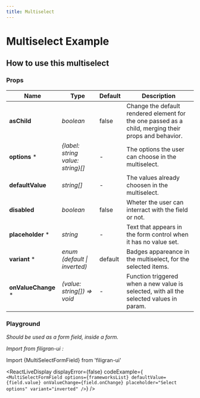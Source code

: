 ```yaml
---
title: Multiselect
---
```


# Multiselect Example

<ExampleMultiSelect />

## How to use this multiselect

### Props

| Name                 | Type                                | Default | Description                                                                                          |
| -------------------- | ----------------------------------- | ------- | ---------------------------------------------------------------------------------------------------- |
| **asChild**          | _boolean_                           | false   | Change the default rendered element for the one passed as a child, merging their props and behavior. |
| **options** \*       | _\{label: string value: string\}[]_ | -       | The options the user can choose in the multiselect.                                                  |
| **defaultValue**     | _string[]_                          | -       | The values already choosen in the multiselect.                                                       |
| **disabled**         | _boolean_                           | false   | Wheter the user can interract with the field or not.                                                 |
| **placeholder** \*   | _string_                            | -       | Text that appears in the form control when it has no value set.                                      |
| **variant** \*       | _enum (default \| inverted)_        | default | Badges appareance in the multiselect, for the selected items.                                        |
| **onValueChange** \* | _(value: string[]) => void_         | -       | Function triggered when a new value is selected, with all the selected values in param.              |

### Playground

_Should be used as a form field, inside a form._

_Import from filigran-ui :_

Import \{MultiSelectFormField\} from 'filigran-ui'

<ReactLiveDisplay
  displayError={false}
  codeExample={`
                <MultiSelectFormField
                  options={frameworksList}
                  defaultValue={field.value}
                  onValueChange={field.onChange}
                  placeholder="Select options"
                  variant="inverted"
                />`}
/>
